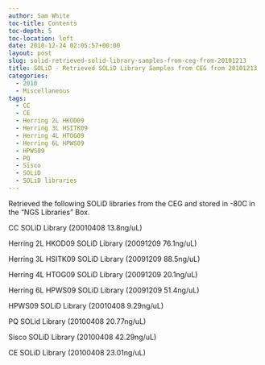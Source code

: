 ```yaml
---
author: Sam White
toc-title: Contents
toc-depth: 5
toc-location: left
date: 2010-12-24 02:05:57+00:00
layout: post
slug: solid-retrieved-solid-library-samples-from-ceg-from-20101213
title: SOLiD - Retrieved SOLiD Library Samples from CEG from 20101213
categories:
  - 2010
  - Miscellaneous
tags:
  - CC
  - CE
  - Herring 2L HKOD09
  - Herring 3L HSITK09
  - Herring 4L HTOG09
  - Herring 6L HPWS09
  - HPWS09
  - PQ
  - Sisco
  - SOLiD
  - SOLiD libraries
---
```


Retrieved the following SOLiD libraries from the CEG and stored in -80C in the "NGS Libraries" Box.

CC SOLiD Library (20010408 13.8ng/uL)

Herring 2L HKOD09 SOLiD Library (20091209 76.1ng/uL)

Herring 3L HSITK09 SOLiD Library (20091209 88.5ng/uL)

Herring 4L HTOG09 SOLiD Library (20091209 20.1ng/uL)

Herring 6L HPWS09 SOLiD Library (20091209 51.4ng/uL)

HPWS09 SOLiD Library (20010408 9.29ng/uL)

PQ SOLid Library (20100408 20.77ng/uL)

Sisco SOLiD Library (20100408 42.29ng/uL)

CE SOLiD Library (20100408 23.01ng/uL)
